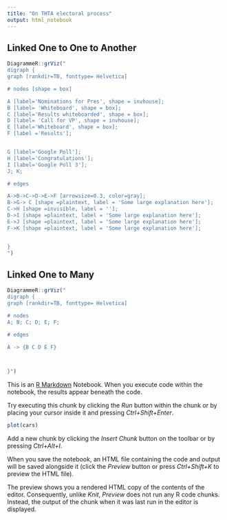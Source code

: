 ```yaml
---
title: "On THTA electoral process"
output: html_notebook
---
```


## Linked One to One to Another


```r
DiagrammeR::grViz("
digraph {
graph [rankdir=TB, fonttype= Helvetica]

# nodes [shape = box]

A [label='Nominations for Pres', shape = invhouse]; 
B [label= 'Whiteboard', shape = box]; 
C [label='Results whiteboarded', shape = box]; 
D [label= 'Call for VP', shape = invhouse]; 
E [label='Whiteboard', shape = box]; 
F [label ='Results'];


G [label='Google Poll']; 
H [label='Congratulations']; 
I [label='Google Poll 3']; 
J; K;

# edges

A->B->C->D->E->F [arrowsize=0.3, color=gray];
B->G-> C [shape =plaintext, label = 'Some large explanation here'];
C->H [shape =invisible, label = ''];
D->I [shape =plaintext, label = 'Some large explanation here'];
E->J [shape =plaintext, label = 'Some large explanation here'];
F->K [shape =plaintext, label = 'Some large explanation here'];


}
")

```



## Linked One to Many

```r
DiagrammeR::grViz("
digraph {
graph [rankdir=TB, fonttype= Helvetica]

# nodes
A; B; C; D; E; F;

# edges

A -> {B C D E F}



}")

```




This is an [R Markdown](http://rmarkdown.rstudio.com) Notebook. When you execute code within the notebook, the results appear beneath the code. 

Try executing this chunk by clicking the *Run* button within the chunk or by placing your cursor inside it and pressing *Ctrl+Shift+Enter*. 

```r
plot(cars)
```

Add a new chunk by clicking the *Insert Chunk* button on the toolbar or by pressing *Ctrl+Alt+I*.

When you save the notebook, an HTML file containing the code and output will be saved alongside it (click the *Preview* button or press *Ctrl+Shift+K* to preview the HTML file).

The preview shows you a rendered HTML copy of the contents of the editor. Consequently, unlike *Knit*, *Preview* does not run any R code chunks. Instead, the output of the chunk when it was last run in the editor is displayed.
